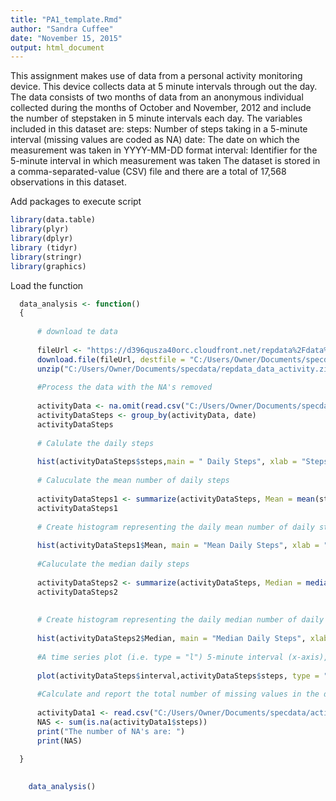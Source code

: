 ```yaml
---
title: "PA1_template.Rmd"
author: "Sandra Cuffee"
date: "November 15, 2015"
output: html_document
---
```


 This assignment makes use of data from a personal activity monitoring device.
 This device collects data at 5 minute intervals through out the day.
 The data consists of two months of data from an anonymous individual collected during the
 months of October and November, 2012 and include the number of stepstaken in 5 minute
 intervals each day.
 The variables included in this dataset are:
 steps: Number of steps taking in a 5-minute interval (missing values are coded as NA)
 date: The date on which the measurement was taken in YYYY-MM-DD format
 interval: Identifier for the 5-minute interval in which measurement was taken
 The dataset is stored in a comma-separated-value (CSV) file and
 there are a total of 17,568 observations in this dataset.


Add packages to execute script

```r
library(data.table)
library(plyr)
library(dplyr)
library (tidyr)
library(stringr)
library(graphics)
```

 Load the function
 
```r

  data_analysis <- function()
  {
  
      # download te data
    
      fileUrl <- "https://d396qusza40orc.cloudfront.net/repdata%2Fdata%2Factivity.zip"
      download.file(fileUrl, destfile = "C:/Users/Owner/Documents/specdata/repdata_data_activity.zip", method = "libcurl")
      unzip("C:/Users/Owner/Documents/specdata/repdata_data_activity.zip")
      
      #Process the data with the NA's removed
     
      activityData <- na.omit(read.csv("C:/Users/Owner/Documents/specdata/activity.csv"))  
      activityDataSteps <- group_by(activityData, date)
      activityDataSteps 
      
      # Calulate the daily steps
      
      hist(activityDataSteps$steps,main = " Daily Steps", xlab = "Steps", col ="red")
      
      # Caluculate the mean number of daily steps
      
      activityDataSteps1 <- summarize(activityDataSteps, Mean = mean(steps))
      activityDataSteps1        
  
      # Create histogram representing the daily mean number of daily steps
      
      hist(activityDataSteps1$Mean, main = "Mean Daily Steps", xlab = "Steps", col ="red") 
      
      #Caluculate the median daily steps
      
      activityDataSteps2 <- summarize(activityDataSteps, Median = median(steps))
      activityDataSteps2        
      
      
      # Create histogram representing the daily median number of daily steps
      
      hist(activityDataSteps2$Median, main = "Median Daily Steps", xlab = "Steps", col ="red")
      
      #A time series plot (i.e. type = "l") 5-minute interval (x-axis), average number of steps taken, averaged across all days (y-axis)
      
      plot(activityDataSteps$interval,activityDataSteps$steps, type = "l", main = "Daily Steps by Intervals", xlab = "Intervals", ylab = "Number of Steps")
      
      #Calculate and report the total number of missing values in the dataset
      
      activityData1 <- read.csv("C:/Users/Owner/Documents/specdata/activity.csv")
      NAS <- sum(is.na(activityData1$steps))
      print("The number of NA's are: ")
      print(NAS)
      
  }    
  
```


```r

    data_analysis()
    
```
